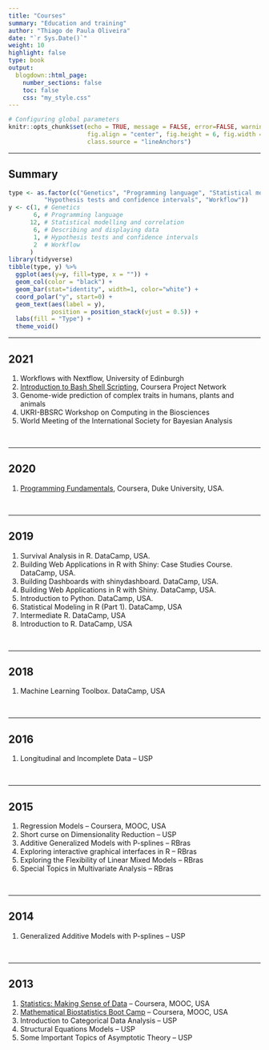 ```yaml
---
title: "Courses"
summary: "Education and training" 
author: "Thiago de Paula Oliveira"
date: "`r Sys.Date()`"
weight: 10
highlight: false
type: book
output:
  blogdown::html_page:
    number_sections: false
    toc: false
    css: "my_style.css"
---
```


```r
# Configuring global parameters
knitr::opts_chunk$set(echo = TRUE, message = FALSE, error=FALSE, warning = FALSE,
                      fig.align = "center", fig.height = 6, fig.width = 6,
                      class.source = "lineAnchors")
```
<hr>
## Summary

```r
type <- as.factor(c("Genetics", "Programming language", "Statistical modelling and correlation", "Describing and displaying data", 
          "Hypothesis tests and confidence intervals", "Workflow"))
y <- c(1, # Genetics
       6, # Programming language
      12, # Statistical modelling and correlation
       6, # Describing and displaying data
       1, # Hypothesis tests and confidence intervals
       2  # Workflow
      )
library(tidyverse)
tibble(type, y) %>%
  ggplot(aes(y=y, fill=type, x = "")) + 
  geom_col(color = "black") +
  geom_bar(stat="identity", width=1, color="white") +
  coord_polar("y", start=0) +
  geom_text(aes(label = y),
            position = position_stack(vjust = 0.5)) +
  labs(fill = "Type") +
  theme_void() 
```


<hr>

## 2021

1. Workflows with Nextflow, University of Edinburgh
2. [Introduction to Bash Shell Scripting](https://www.coursera.org/account/accomplishments/certificate/3FXUKF7J65G8), Coursera Project Network
3. Genome-wide prediction of complex traits in humans, plants and animals
4. UKRI-BBSRC Workshop on Computing in the Biosciences
5. World Meeting of the International Society for Bayesian Analysis

<br>
<hr>
## 2020

1. [Programming Fundamentals](https://www.coursera.org/account/accomplishments/certificate/HW36TQ7CA337), Coursera, Duke University, USA.

<br>
<hr>
## 2019

1. Survival Analysis in R. DataCamp, USA.
2. Building Web Applications in R with Shiny: Case Studies Course. DataCamp, USA.
3. Building Dashboards with shinydashboard. DataCamp, USA.
4. Building Web Applications in R with Shiny. DataCamp, USA.
5. Introduction to Python. DataCamp, USA.
6. Statistical Modeling in R (Part 1). DataCamp, USA
7. Intermediate R. DataCamp, USA
8. Introduction to R. DataCamp, USA

<br>
<hr>
## 2018 

1. Machine Learning Toolbox. DataCamp, USA

<br>
<hr>
## 2016
1. Longitudinal and Incomplete Data – USP

<br>
<hr>
## 2015
1. Regression Models – Coursera, MOOC, USA
2. Short curse on Dimensionality Reduction – USP
3. Additive Generalized Models with P-splines – RBras
4. Exploring interactive graphical interfaces in R – RBras
5. Exploring the Flexibility of Linear Mixed Models – RBras
6. Special Topics in Multivariate Analysis – RBras

<br>
<hr>
## 2014

1. Generalized Additive Models with P-splines – USP

<br>
<hr>
## 2013

1. [Statistics: Making Sense of Data](https://www.coursera.org/api/legacyCertificates.v1/spark/statementOfAccomplishment/970433~3060810/pdf) – Coursera, MOOC, USA
2. [Mathematical Biostatistics Boot Camp](https://www.coursera.org/api/legacyCertificates.v1/spark/statementOfAccomplishment/970405~3060810/pdf) – Coursera, MOOC, USA
3. Introduction to Categorical Data Analysis – USP
4. Structural Equations Models – USP
5. Some Important Topics of Asymptotic Theory – USP